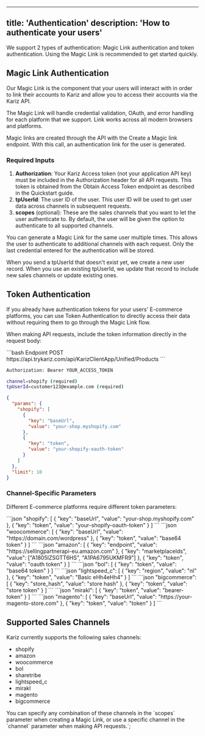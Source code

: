 
---
title: 'Authentication'
description: 'How to authenticate your users'
---

We support 2 types of authentication: Magic Link authentication and token authentication. Using the Magic Link is recommended to get started quickly.

## Magic Link Authentication

Our Magic Link is the component that your users will interact with in order to link their accounts to Kariz and allow you to access their accounts via the Kariz API.

<Note>
The Magic Link will handle credential validation, OAuth, and error handling for each platform that we support. Link works across all modern browsers and platforms.
</Note>

Magic links are created through the API with the Create a Magic link endpoint. With this call, an authentication link for the user is generated.

### Required Inputs

1. **Authorization**: Your Kariz Access token (not your application API key) must be included in the Authorization header for all API requests. This token is obtained from the Obtain Access Token endpoint as described in the Quickstart guide.
2. **tpUserId**: The user ID of the user. This user ID will be used to get user data across channels in subsequent requests.
3. **scopes** (optional): These are the sales channels that you want to let the user authenticate to. By default, the user will be given the option to authenticate to all supported channels.

You can generate a Magic Link for the same user multiple times. This allows the user to authenticate to additional channels with each request. Only the last credential entered for the authentication will be stored.

<Note>
When you send a tpUserId that doesn't exist yet, we create a new user record. When you use an existing tpUserId, we update that record to include new sales channels or update existing ones.
</Note>

## Token Authentication

If you already have authentication tokens for your users' E-commerce platforms, you can use Token Authentication to directly access their data without requiring them to go through the Magic Link flow.

When making API requests, include the token information directly in the request body:

<CodeGroup>
```bash Endpoint
POST https://api.trykariz.com/api/KarizClientApp/Unified/Products
```

```bash Headers
Authorization: Bearer YOUR_ACCESS_TOKEN
```

```bash Parameters
channel=shopify (required)
tpUserId=customer123@example.com (required)
```

```json Request Body
{
  "params": {
    "shopify": [
      {
        "key": "baseUrl",
        "value": "your-shop.myshopify.com"
      },
      {
        "key": "token",
        "value": "your-shopify-oauth-token"
      }
    ]
  },
  "limit": 10
}
```
</CodeGroup>

### Channel-Specific Parameters

Different E-commerce platforms require different token parameters:

<Accordion title="Shopify">
```json
"shopify": [
  {
    "key": "baseUrl",
    "value": "your-shop.myshopify.com"
  },
  {
    "key": "token",
    "value": "your-shopify-oauth-token"
  }
]
```
</Accordion>

<Accordion title="WooCommerce">
```json
"woocommerce": [
  {
    "key": "baseUrl",
    "value": "https://domain.com/wordpress"
  },
  {
    "key": "token",
    "value": "base64 token"
  }
]
```
</Accordion>

<Accordion title="Amazon">
```json
"amazon": [
  {
    "key": "endpoint",
    "value": "https://sellingpartnerapi-eu.amazon.com"
  },
  {
    "key": "marketplaceIds",
    "value": ["A1805IZSGTT6HS", "A1PA6795UKMFR9"]
  },
  {
    "key": "token",
    "value": "oauth token"
  }
]
```
</Accordion>

<Accordion title="Bol">
```json
"bol": [
  {
    "key": "token",
    "value": "base64 token"
  }
]
```
</Accordion>

<Accordion title="Lightspeed">
```json
"lightspeed_c": [
  {
    "key": "region",
    "value": "nl"
  },
  {
    "key": "token",
    "value": "Basic eHh4eHh4"
  }
]
```
</Accordion>

<Accordion title="BigCommerce">
```json
"bigcommerce": [
  {
    "key": "store_hash",
    "value": "store hash"
  },
  {
    "key": "token",
    "value": "store token"
  }
]
```
</Accordion>

<Accordion title="Mirakl">
```json
"mirakl": [
  {
    "key": "token",
    "value": "bearer-token"
  }
]
```
</Accordion>

<Accordion title="Magento">
```json
"magento": [
  {
    "key": "baseUrl",
    "value": "https://your-magento-store.com"
  },
  {
    "key": "token",
    "value": "token"
  }
]
```
</Accordion>

## Supported Sales Channels

Kariz currently supports the following sales channels:

- shopify
- amazon
- woocommerce
- bol
- sharetribe
- lightspeed_c
- mirakl
- magento
- bigcommerce

You can specify any combination of these channels in the \`scopes\` parameter when creating a Magic Link, or use a specific channel in the \`channel\` parameter when making API requests.`;

